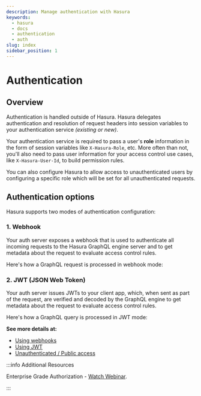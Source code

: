 ```yaml
---
description: Manage authentication with Hasura
keywords:
  - hasura
  - docs
  - authentication
  - auth
slug: index
sidebar_position: 1
---
```



# Authentication

## Overview

Authentication is handled outside of Hasura. Hasura delegates
authentication and resolution of request headers into session variables
to your authentication service _(existing or new)_.

Your authentication service is required to pass a user's **role**
information in the form of session variables like `X-Hasura-Role`, etc.
More often than not, you'll also need to pass user information for your
access control use cases, like `X-Hasura-User-Id`, to build permission
rules.

You can also configure Hasura to allow access to unauthenticated users
by configuring a specific role which will be set for all unauthenticated
requests.

## Authentication options

Hasura supports two modes of authentication configuration:

### 1. Webhook

Your auth server exposes a webhook that is used to authenticate all
incoming requests to the Hasura GraphQL engine server and to get
metadata about the request to evaluate access control rules.

Here's how a GraphQL request is processed in webhook mode:

<Thumbnail
  src="/img/graphql/core/auth/auth-webhook-overview.png"
  alt="Authentication using webhooks"
  width="1000px"
/>

### 2. JWT (JSON Web Token)

Your auth server issues JWTs to your client app, which, when sent as
part of the request, are verified and decoded by the GraphQL engine to
get metadata about the request to evaluate access control rules.

Here's how a GraphQL query is processed in JWT mode:

<Thumbnail
  src="/img/graphql/core/auth/auth-jwt-overview.png"
  alt="Authentication using JWT" width="1000px"
/>

**See more details at:**

- [Using webhooks](/graphql/core/auth/authentication/webhook.mdx/)
- [Using JWT](/graphql/core/auth/authentication/jwt.mdx/)
- [Unauthenticated / Public access](/graphql/core/auth/authentication/unauthenticated-access.mdx/)

:::info Additional Resources

Enterprise Grade Authorization - [Watch Webinar](https://hasura.io/events/webinar/authorization-modeling-hasura/?pg=docs&plcmt=body&cta=watch-webinar&tech=).

:::
